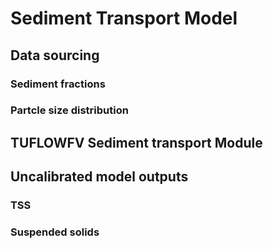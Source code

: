 # Sediment Transport Model

## Data sourcing

### Sediment fractions

### Partcle size distribution


## TUFLOWFV Sediment transport Module 

## Uncalibrated model outputs

### TSS

### Suspended solids




